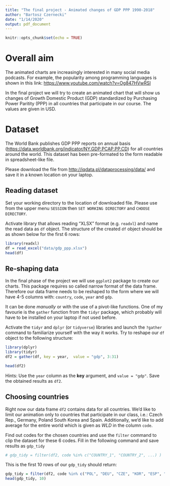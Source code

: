 ```yaml
---
title: "The final project - Animated changes of GDP PPP 1990-2018"
author: "Bartosz Czernecki"
date: "1/14/2020"
output: pdf_document
---
```


```r
knitr::opts_chunk$set(echo = TRUE)
```

# Overall aim
The animated charts are increasingly interested in many social media podcasts. 
For example, the popularity among programming languages is shown in this link: <https://www.youtube.com/watch?v=Og847HVwRSI>

In the final project we will try to create an animated chart that will show us changes of 
Growth Domestic Product (GDP) standardized by Purchasing Power Paritity (PPP) in all countries that participate in our course. The values are given in USD.

# Dataset

The World Bank publishes GDP PPP reports on annual basis  
(<https://data.worldbank.org/indicator/NY.GDP.PCAP.PP.CD>) for all countries around the world. This dataset has been pre-formated to the form readable in spreadsheet-like file.

Please download the file from <http://iqdata.pl/dataprocessing/data/> and save it in a known location on your laptop. 

## Reading dataset

Set your working directory to the location of downloaded file. Please use from the upper
menu `SESSION` then `SET WORKING DIRECTORY` and `CHOOSE DIRECTORY`.

Activate library that allows reading "XLSX" format (e.g. `readxl`) and name the read data as `df` object. The structure of the created `df` object should be as shown below for the first 6 rows:
```r
library(readxl)
df = read_excel("data/gdp_ppp.xlsx")
head(df)
```

## Re-shaping data 

In the final phase of the project we will use `ggplot2` package to create our charts. This
package requires so called narrow format of the data frame. Therefore our data frame needs
to be reshaped to the form where we will have 4-5 columns with: `country`, `code`, `year` and `gdp`.

It can be done *manually* or with the use of a pivot-like functions. 
One of my favourie is the `gather` function from the `tidyr` package, which probably will have to be installed on your laptop if not used before. 

Activate the `tidyr` and `dplyr` (or `tidyverse`) libraries and launch the `?gather` command to familiarize yourself with the way it works. Try to reshape our `df` object to the following structure:


```r
library(dplyr)
library(tidyr)
df2 = gather(df, key = year,  value = "gdp", 3:31)
```

```r
head(df2)
```

Hints: Use the `year` column as the **key** argument, and `value = "gdp"`. Save the obtained results as `df2`.

## Choosing countries

Right now our data frame `df2` contains data for all countries. We'd like to limit our
animation only to countries that participate in our class, i.e.: Czech Rep., Germany, Poland South Korea and Spain. Additionally, we'd like to add average for the entire world which is given as *WLD* in the column `code`.

Find out codes for the chosen countries and use the `filter` command to clip the dataset for these 6 codes. Fill in the following command and save results as `gdp_tidy`

```r
# gdp_tidy = filter(df2, code %in% c("COUNTRY_1", "COUNTRY_2", ...) )
```

This is the first 10 rows of our `gdp_tidy` should return:
```r
gdp_tidy = filter(df2, code %in% c("POL", "DEU", "CZE", "KOR", "ESP", "WLD"))
head(gdp_tidy, 10)
```